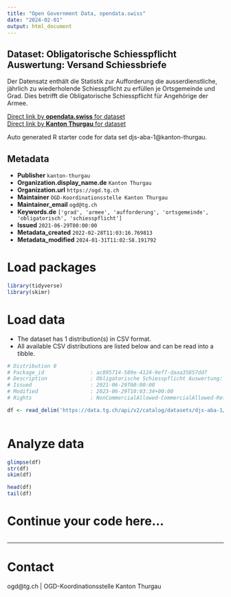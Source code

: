 ```yaml
---
title: "Open Government Data, opendata.swiss"
date: "2024-02-01"
output: html_document
---
```


## Dataset: Obligatorische Schiesspflicht Auswertung: Versand Schiessbriefe

Der Datensatz enthält die Statistik zur Aufforderung die ausserdienstliche, jährlich zu wiederholende Schiesspflicht zu erfüllen je Ortsgemeinde und Grad. Dies betrifft die Obligatorische Schiesspflicht für Angehörige der Armee.

[Direct link by **opendata.swiss** for dataset](https://opendata.swiss/de/dataset/obligatorische-schiesspflicht-auswertung-versand-schiessbriefe)<br>
[Direct link by **Kanton Thurgau** for dataset](https://data.tg.ch/explore/dataset/djs-aba-1/)

Auto generated R starter code for data set djs-aba-1@kanton-thurgau.

## Metadata

- **Publisher** `kanton-thurgau`
- **Organization.display_name.de** `Kanton Thurgau`
- **Organization.url** `https://ogd.tg.ch`
- **Maintainer** `OGD-Koordinationsstelle Kanton Thurgau`
- **Maintainer_email** `ogd@tg.ch`
- **Keywords.de** `['grad', 'armee', 'aufforderung', 'ortsgemeinde', 'obligatorisch', 'schiesspflicht']`
- **Issued** `2021-06-29T00:00:00`
- **Metadata_created** `2022-02-28T11:03:16.769813`
- **Metadata_modified** `2024-01-31T11:02:58.191792`


# Load packages

```r

library(tidyverse)
library(skimr)

```

# Load data

-   The dataset has 1 distribution(s) in CSV format.
-   All available CSV distributions are listed below and can be read into a tibble.

```r

# Distribution 0
# Package_id               : ac895714-589e-4124-9ef7-daaa35857dd7
# Description              : Obligatorische Schiesspflicht Auswertung: Versand Schiessbriefe (csv)
# Issued                   : 2021-06-29T00:00:00
# Modified                 : 2023-06-29T10:03:34+00:00
# Rights                   : NonCommercialAllowed-CommercialAllowed-ReferenceRequired

df <- read_delim('https://data.tg.ch/api/v2/catalog/datasets/djs-aba-1/exports/csv')



```

# Analyze data

```r

glimpse(df)
str(df)
skim(df)

head(df)
tail(df)

```

# Continue your code here...

```r

```

------------------------------------------------------------------------

# Contact

ogd@tg.ch | OGD-Koordinationsstelle Kanton Thurgau
